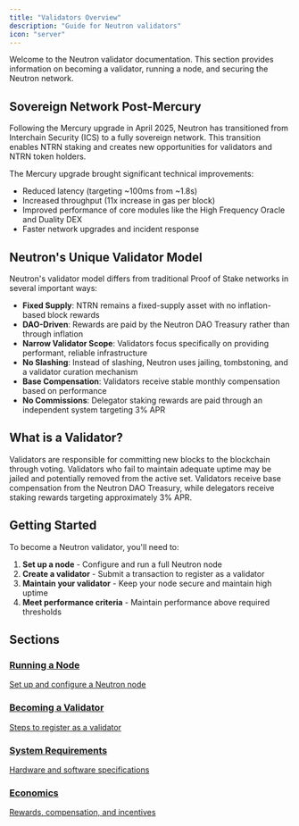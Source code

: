 ```yaml
---
title: "Validators Overview"
description: "Guide for Neutron validators"
icon: "server"
---
```


Welcome to the Neutron validator documentation. This section provides information on becoming a validator, running a node, and securing the Neutron network.

## Sovereign Network Post-Mercury

Following the Mercury upgrade in April 2025, Neutron has transitioned from Interchain Security (ICS) to a fully sovereign network. This transition enables NTRN staking and creates new opportunities for validators and NTRN token holders.

The Mercury upgrade brought significant technical improvements:
- Reduced latency (targeting ~100ms from ~1.8s)
- Increased throughput (11x increase in gas per block)
- Improved performance of core modules like the High Frequency Oracle and Duality DEX
- Faster network upgrades and incident response

## Neutron's Unique Validator Model

Neutron's validator model differs from traditional Proof of Stake networks in several important ways:

- **Fixed Supply**: NTRN remains a fixed-supply asset with no inflation-based block rewards
- **DAO-Driven**: Rewards are paid by the Neutron DAO Treasury rather than through inflation
- **Narrow Validator Scope**: Validators focus specifically on providing performant, reliable infrastructure
- **No Slashing**: Instead of slashing, Neutron uses jailing, tombstoning, and a validator curation mechanism
- **Base Compensation**: Validators receive stable monthly compensation based on performance
- **No Commissions**: Delegator staking rewards are paid through an independent system targeting 3% APR

## What is a Validator?

Validators are responsible for committing new blocks to the blockchain through voting. Validators who fail to maintain adequate uptime may be jailed and potentially removed from the active set. Validators receive base compensation from the Neutron DAO Treasury, while delegators receive staking rewards targeting approximately 3% APR.

## Getting Started

To become a Neutron validator, you'll need to:

1. **Set up a node** - Configure and run a full Neutron node
2. **Create a validator** - Submit a transaction to register as a validator 
3. **Maintain your validator** - Keep your node secure and maintain high uptime
4. **Meet performance criteria** - Maintain performance above required thresholds

## Sections

<div className="grid grid-cols-1 md:grid-cols-2 gap-4 mt-8">
  <a className="card" href="/validators/running-a-node">
    <h3>Running a Node</h3>
    <p>Set up and configure a Neutron node</p>
  </a>
  
  <a className="card" href="/validators/becoming-a-validator">
    <h3>Becoming a Validator</h3>
    <p>Steps to register as a validator</p>
  </a>
  
  <a className="card" href="/validators/technical/system-specs">
    <h3>System Requirements</h3>
    <p>Hardware and software specifications</p>
  </a>
  
  <a className="card" href="/validators/economics/validator-incentives">
    <h3>Economics</h3>
    <p>Rewards, compensation, and incentives</p>
  </a>
</div> 